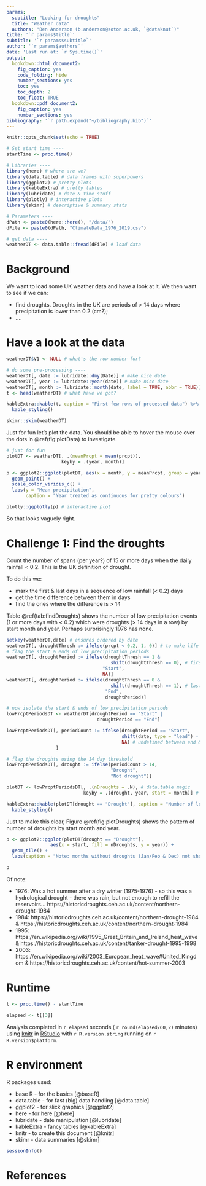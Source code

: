 ```yaml
---
params:
  subtitle: "Looking for droughts"
  title: "Weather data"
  authors: "Ben Anderson (b.anderson@soton.ac.uk, `@dataknut`)"
title: '`r params$title`'
subtitle: '`r params$subtitle`'
author: '`r params$authors`'
date: 'Last run at: `r Sys.time()`'
output:
  bookdown::html_document2:
    fig_caption: yes
    code_folding: hide
    number_sections: yes
    toc: yes
    toc_depth: 2
    toc_float: TRUE
  bookdown::pdf_document2:
    fig_caption: yes
    number_sections: yes
bibliography: '`r path.expand("~/bibliography.bib")`'
---
```


```r
knitr::opts_chunk$set(echo = TRUE)

# Set start time ----
startTime <- proc.time()

# Libraries ----
library(here) # where are we?
library(data.table) # data frames with superpowers
library(ggplot2) # pretty plots
library(kableExtra) # pretty tables
library(lubridate) # date & time stuff
library(plotly) # interactive plots
library(skimr) # descriptive & summary stats

# Parameters ----
dPath <- paste0(here::here(), "/data/")
dFile <- paste0(dPath, "ClimateData_1976_2019.csv")

# get data ----
weatherDT <- data.table::fread(dFile) # load data
```

# Background

We want to load some UK weather data and have a look at it. We then want to see if we can:

 * find droughts. Droughts in the UK are periods of > 14 days where precipitation is lower than 0.2 (cm?);
 * ....

# Have a look at the data

```r
weatherDT$V1 <- NULL # what's the row number for?

# do some pre-processing ----
weatherDT[, date := lubridate::dmy(Date)] # make nice date
weatherDT[, year := lubridate::year(date)] # make nice date
weatherDT[, month := lubridate::month(date, label = TRUE, abbr = TRUE)] # make nice date
t <- head(weatherDT) # what have we got?

kableExtra::kable(t, caption = "First few rows of processed data") %>%
  kable_styling()

skimr::skim(weatherDT)
```


Just for fun let's plot the data. You should be able to hover the mouse over the dots in \@ref(fig:plotData) to investigate.

```r
# just for fun
plotDT <- weatherDT[, .(meanPrcpt = mean(prcpt)), 
                    keyby = .(year, month)]

p <- ggplot2::ggplot(plotDT, aes(x = month, y = meanPrcpt, group = year, colour = year)) +
  geom_point() +
  scale_color_viridis_c() +
  labs(y = "Mean precipitation",
       caption = "Year treated as continuous for pretty colours")

plotly::ggplotly(p) # interactive plot
```

So that looks vaguely right.

# Challenge 1: Find the droughts

Count the number of spans (per year?) of 15 or more days when the daily rainfall < 0.2. This is the UK definition of drought.

To do this we:

 * mark the first & last days in a sequence of low rainfall (< 0.2) days
 * get the time difference between them in days
 * find the ones where the difference is > 14

Table \@ref(tab:findDroughts) shows the number of low precipitation events (1 or more days with < 0.2) which were droughts (> 14 days in a row) by start month and year. Perhaps surprisingly 1976 has none.

```r

setkey(weatherDT,date) # ensures ordered by date
weatherDT[, droughtThresh := ifelse(prcpt < 0.2, 1, 0)] # to make life easier
# flag the start & ends of low precipitation periods
weatherDT[, droughtPeriod := ifelse(droughtThresh == 1 & 
                                      shift(droughtThresh == 0), # first of 1 -> n days with low
                                   "Start", 
                                   NA)] 
weatherDT[, droughtPeriod := ifelse(droughtThresh == 0 & 
                                      shift(droughtThresh == 1), # last of 1 -> n days with low
                                    "End", 
                                    droughtPeriod)] 

# now isolate the start & ends of low precipitation periods
lowPrcptPeriodsDT <- weatherDT[droughtPeriod == "Start" | 
                                 droughtPeriod == "End"]

lowPrcptPeriodsDT[, periodCount := ifelse(droughtPeriod == "Start",
                                          shift(date, type = "lead") - date, # n days between start & end (they are ordered)
                                          NA) # undefined between end & start (we don't care about periods between droughts for now)
                  ] 

# flag the droughts using the 14 day threshold
lowPrcptPeriodsDT[, drought := ifelse(periodCount > 14, 
                                      "Drought", 
                                      "Not drought")]

plotDT <- lowPrcptPeriodsDT[, .(nDroughts = .N), # data.table magic
                            keyby = .(drought, year, start = month)] # add up number of droughts/no droughts in these periods of low precip

kableExtra::kable(plotDT[drought == "Drought"], caption = "Number of low precipitation periods that were droughts by year") %>%
  kable_styling()
```

Just to make this clear, Figure \@ref(fig:plotDroughts) shows the pattern of number of droughts by start month and year.

```r
p <- ggplot2::ggplot(plotDT[drought == "Drought"], 
                aes(x = start, fill = nDroughts, y = year)) +
  geom_tile() +
  labs(caption = "Note: months without droughts (Jan/Feb & Dec) not shown")

p
```

Of note:

 * 1976: Was a hot summer after a dry winter (1975-1976) - so this was a hydrological drought - there was rain, but not enough to refill the reservoirs... https://historicdroughts.ceh.ac.uk/content/northern-drought-1984
 * 1984: https://historicdroughts.ceh.ac.uk/content/northern-drought-1984 & https://historicdroughts.ceh.ac.uk/content/northern-drought-1984
 * 1995: https://en.wikipedia.org/wiki/1995_Great_Britain_and_Ireland_heat_wave & https://historicdroughts.ceh.ac.uk/content/tanker-drought-1995-1998
 * 2003: https://en.wikipedia.org/wiki/2003_European_heat_wave#United_Kingdom & https://historicdroughts.ceh.ac.uk/content/hot-summer-2003 

# Runtime


```r
t <- proc.time() - startTime

elapsed <- t[[3]]
```

Analysis completed in `r elapsed` seconds ( `r round(elapsed/60,2)` minutes) using [knitr](https://cran.r-project.org/package=knitr) in [RStudio](http://www.rstudio.com) with `r R.version.string` running on `r R.version$platform`.

# R environment

R packages used:

 * base R - for the basics [@baseR]
 * data.table - for fast (big) data handling [@data.table]
 * ggplot2 - for slick graphics [@ggplot2]
 * here - for here [@here]
 * lubridate - date manipulation [@lubridate]
 * kableExtra - fancy tables [@kableExtra]
 * knitr - to create this document [@knitr]
 * skimr - data summaries [@skimr]
 
```r
sessionInfo()
```


# References


